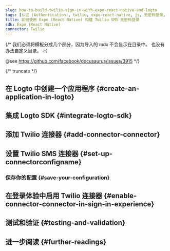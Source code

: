 ```yaml
---
slug: how-to-build-twilio-sign-in-with-expo-react-native-and-logto
tags: [认证 (Authentication), twilio, expo-react-native, js, 无密码登录, 登录, 登录]
title: 如何使用 Expo (React Native) 构建 Twilio SMS 无密码登录
sdk: Expo (React Native)
connector: Twilio
---
```


{/*
  我们必须将模板分成几个部分，因为导入的 mdx 不会显示在目录中。
  也没有办法自定义目录。 :-)

  @see https://github.com/facebook/docusaurus/issues/3915
*/}



{/* truncate */}

<Intro connector={connector} sdk="Expo (React Native)" link="https://expo.dev" />

## 在 Logto 中创建一个应用程序 \{#create-an-application-in-logto}

<CreateApplication type="Native app" framework="Expo" />

## 集成 Logto SDK \{#integrate-logto-sdk}

<IntegrateSdk />

## 添加 Twilio 连接器 \{#add-connector-connector}

<AddPasswordlessConnector
  connector={connector}
  connectorType="SMS"
  passwordlessSignUpIdentifier="电话号码"
/>

## 设置 Twilio SMS 连接器 \{#set-up-connectorconfigname}

<ConnectorGuide />

### 保存你的配置 \{#save-your-configuration}

<SaveYourConfiguration connector={connector} />

## 在登录体验中启用 Twilio 连接器 \{#enable-connector-connector-in-sign-in-experience}

<EnablePasswordlessConnector
  connectorType="SMS"
  passwordlessSignUpIdentifier="电话号码"
/>

## 测试和验证 \{#testing-and-validation}

<TestingAndValidation connector={connector} sdk="Expo (React Native)" />

## 进一步阅读 \{#further-readings}

<FurtherReadings />